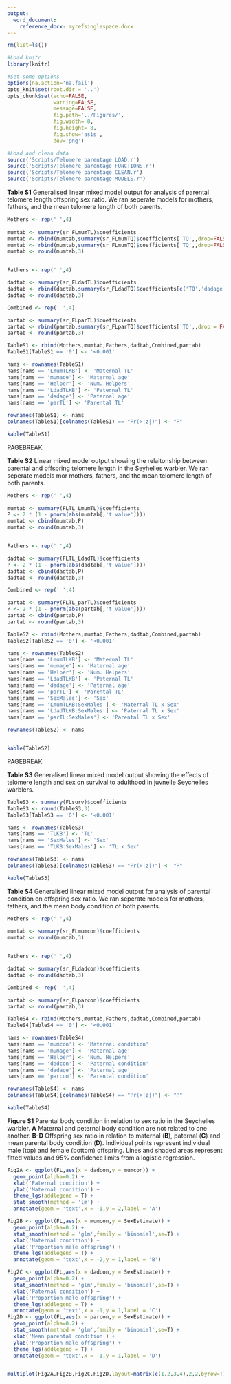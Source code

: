 ```yaml
---
output:
  word_document:
    reference_docx: myrefsinglespace.docx
---
```




```r

rm(list=ls())

#Load knitr
library(knitr)

#Set some options
options(na.action='na.fail')
opts_knit$set(root.dir = '..')
opts_chunk$set(echo=FALSE,
               warning=FALSE,
               message=FALSE,
               fig.path='../Figures/',
               fig.width= 8,
               fig.height= 8,
               fig.show='asis',
               dev='png')

```

```r

#Load and clean data
source('Scripts/Telomere parentage LOAD.r')
source('Scripts/Telomere parentage FUNCTIONS.r')
source('Scripts/Telomere parentage CLEAN.r')
source('Scripts/Telomere parentage MODELS.r')


```




**Table S1** Generalised linear mixed model output for analysis of parental telomere length offspring sex ratio. We ran seperate models for mothers, fathers, and the mean telomere length of both parents.

```r

Mothers <- rep(' ',4)
  
mumtab <- summary(sr_FLmumTL)$coefficients
mumtab <- rbind(mumtab,summary(sr_FLmumTQ)$coefficients['TQ',,drop=FALSE])
mumtab <- rbind(mumtab,summary(sr_FLmumTQ)$coefficients['TQ',,drop=FALSE])
mumtab <- round(mumtab,3)


Fathers <- rep(' ',4)

dadtab <- summary(sr_FLdadTL)$coefficients
dadtab <- rbind(dadtab,summary(sr_FLdadTQ)$coefficients[c('TQ','dadage'),])
dadtab <- round(dadtab,3)

Combined <- rep(' ',4)

partab <- summary(sr_FLparTL)$coefficients
partab <- rbind(partab,summary(sr_FLparTQ)$coefficients['TQ',,drop = FALSE])
partab <- round(partab,3)

TableS1 <- rbind(Mothers,mumtab,Fathers,dadtab,Combined,partab)
TableS1[TableS1 == '0'] <- '<0.001'

nams <- rownames(TableS1)
nams[nams == 'LmumTLKB'] <- 'Maternal TL'
nams[nams == 'mumage'] <- 'Maternal age'
nams[nams == 'Helper'] <- 'Num. Helpers'
nams[nams == 'LdadTLKB'] <- 'Paternal TL'
nams[nams == 'dadage'] <- 'Paternal age'
nams[nams == 'parTL'] <- 'Parental TL'

rownames(TableS1) <- nams
colnames(TableS1)[colnames(TableS1) == "Pr(>|z|)"] <- "P"

kable(TableS1)

```


PAGEBREAK

**Table S2** Linear mixed model output showing the relaitonship between parental and offspring telomere length in the Seyhelles warbler. We ran seperate models mor mothers, fathers, and the mean telomere length of both parents.


```r

Mothers <- rep(' ',4)
  
mumtab <- summary(FLTL_LmumTL)$coefficients
P <- 2 * (1 - pnorm(abs(mumtab[,'t value'])))
mumtab <- cbind(mumtab,P)
mumtab <- round(mumtab,3)


Fathers <- rep(' ',4)

dadtab <- summary(FLTL_LdadTL)$coefficients
P <- 2 * (1 - pnorm(abs(dadtab[,'t value'])))
dadtab <- cbind(dadtab,P)
dadtab <- round(dadtab,3)

Combined <- rep(' ',4)

partab <- summary(FLTL_parTL)$coefficients
P <- 2 * (1 - pnorm(abs(partab[,'t value'])))
partab <- cbind(partab,P)
partab <- round(partab,3)

TableS2 <- rbind(Mothers,mumtab,Fathers,dadtab,Combined,partab)
TableS2[TableS2 == '0'] <- '<0.001'

nams <- rownames(TableS2)
nams[nams == 'LmumTLKB'] <- 'Maternal TL'
nams[nams == 'mumage'] <- 'Maternal age'
nams[nams == 'Helper'] <- 'Num. Helpers'
nams[nams == 'LdadTLKB'] <- 'Paternal TL'
nams[nams == 'dadage'] <- 'Paternal age'
nams[nams == 'parTL'] <- 'Parental TL'
nams[nams == 'SexMales'] <- 'Sex'
nams[nams == 'LmumTLKB:SexMales'] <- 'Maternal TL x Sex'
nams[nams == 'LdadTLKB:SexMales'] <- 'Paternal TL x Sex'
nams[nams == 'parTL:SexMales'] <- 'Parental TL x Sex'

rownames(TableS2) <- nams


kable(TableS2)

```


PAGEBREAK

**Table S3** Generalised linear mixed model output showing the effects of telomere length and sex on survival to adulthood in juvneile Seychelles warblers.

```r


TableS3 <- summary(FLsurv)$coefficients
TableS3 <- round(TableS3,3)
TableS3[TableS3 == '0'] <- '<0.001'

nams <- rownames(TableS3)
nams[nams == 'TLKB'] <- 'TL'
nams[nams == 'SexMales'] <- 'Sex'
nams[nams == 'TLKB:SexMales'] <- 'TL x Sex'

rownames(TableS3) <- nams
colnames(TableS3)[colnames(TableS3) == "Pr(>|z|)"] <- "P"

kable(TableS3)

```



**Table S4** Generalised linear mixed model output for analysis of parental condition on offspring sex ratio. We ran seperate models for mothers, fathers, and the mean body condition of both parents.

```r

Mothers <- rep(' ',4)
  
mumtab <- summary(sr_FLmumcon)$coefficients
mumtab <- round(mumtab,3)


Fathers <- rep(' ',4)

dadtab <- summary(sr_FLdadcon)$coefficients
dadtab <- round(dadtab,3)

Combined <- rep(' ',4)

partab <- summary(sr_FLparcon)$coefficients
partab <- round(partab,3)

TableS4 <- rbind(Mothers,mumtab,Fathers,dadtab,Combined,partab)
TableS4[TableS4 == '0'] <- '<0.001'

nams <- rownames(TableS4)
nams[nams == 'mumcon'] <- 'Maternal condition'
nams[nams == 'mumage'] <- 'Maternal age'
nams[nams == 'Helper'] <- 'Num. Helpers'
nams[nams == 'dadcon'] <- 'Paternal condition'
nams[nams == 'dadage'] <- 'Paternal age'
nams[nams == 'parcon'] <- 'Parental condition'

rownames(TableS4) <- nams
colnames(TableS4)[colnames(TableS4) == "Pr(>|z|)"] <- "P"

kable(TableS4)

```




**Figure S1** Parental body condition in relation to sex ratio in the Seychelles warbler. **A** Maternal and peternal body condition are not related to one another. **B-D** Offspring sex ratio in relation to maternal (**B**), paternal (**C**) and mean parental body condition (**D**). Individual points represent individual male (top) and female (bottom) offspring. Lines and shaded areas represent fitted values and 95% confidence limits from a logistic regression.


```r

Fig2A <- ggplot(FL,aes(x = dadcon,y = mumcon)) +
  geom_point(alpha=0.2) +
  xlab('Paternal condition') +
  ylab('Maternal condition') +
  theme_lgs(addlegend = T) +
  stat_smooth(method = 'lm') +
  annotate(geom = 'text',x = -1,y = 2,label = 'A')

Fig2B <- ggplot(FL,aes(x = mumcon,y = SexEstimate)) +
  geom_point(alpha=0.2) +
  stat_smooth(method = 'glm',family = 'binomial',se=T) +
  xlab('Maternal condition') +
  ylab('Proportion male offspring') +
  theme_lgs(addlegend = T) +
  annotate(geom = 'text',x = -2,y = 1,label = 'B')

Fig2C <- ggplot(FL,aes(x = dadcon,y = SexEstimate)) +
  geom_point(alpha=0.2) +
  stat_smooth(method = 'glm',family = 'binomial',se=T) +
  xlab('Paternal condition') +
  ylab('Proportion male offspring') +
  theme_lgs(addlegend = T) +
  annotate(geom = 'text',x = -1,y = 1,label = 'C')
Fig2D <- ggplot(FL,aes(x = parcon,y = SexEstimate)) +
  geom_point(alpha=0.2) +
  stat_smooth(method = 'glm',family = 'binomial',se=T) +
  xlab('Mean parental condition') +
  ylab('Proportion male offspring') +
  theme_lgs(addlegend = T) +
  annotate(geom = 'text',x = -1,y = 1,label = 'D')


multiplot(Fig2A,Fig2B,Fig2C,Fig2D,layout=matrix(c(1,2,3,4),2,2,byrow=T))

```
